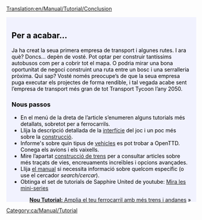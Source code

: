 [[Translation:en/Manual/Tutorial/Conclusion]]

{{en/Manual/Tutorial/Tabs|5|5
|ca/Manual/Tutorial/Tutorial|1. Començament<!--
-->|ca/Manual/Tutorial/Autobusos|2. Autobusos<!--
-->|ca/Manual/Tutorial/Trens|3. Trens<!--
-->|ca/Manual/Tutorial/Avions|4. Avions<!--
-->|ca/Manual/Tutorial/Final|5. Per a acabar...}}
<div style="padding:.5em 1em 1em 1em; border-top:none; background-color:#f1f2fe; color:#000;">
<div style="float: right">
{{ca/Manual/Tutorial}}</div>

==Per a acabar...==
Ja ha creat la seua primera empresa de transport i algunes rutes. I ara què? Doncs... depèn de vosté. Pot optar per construir tantíssims autobusos com per a cobrir tot el mapa. O podria mirar una bona oportunitat de negoci construint una ruta entre un bosc i una serralleria pròxima. Qui sap? Vosté només preocupe’s de que la seua empresa puga executar els projectes de forma rendible, i tal vegada acabe sent l’empresa de transport més gran de tot Transport Tycoon l’any 2050. 

===Nous passos===
* En el menú de la dreta de l’article s’enumeren alguns tutorials més detallats, sobretot per a ferrocarrils.
* Llija la descripció detallada de la [[ca/Manual/Interfície del joc|interfície]] del joc i un poc més sobre la [[ca/Construcció|construcció]].
* Informe's sobre quin tipus de [[ca/Manual/Vehicles|vehicles]] es pot trobar a OpenTTD. Conega els avions i els vaixells.
* Mire l’apartat [[ca/Construcció de trens|construcció de trens]] per a consultar articles sobre més traçats de vies, encreuaments increïbles i opcions avançades.
* Llija [[ca/Manual/Main Page|el manual]] si necessita informació sobre quelcom específic (o use el cercador ''search/cercar'').
* Obtinga el set de tutorials de Sapphire United de youtube: [http://www.youtube.com/watch?v=KAriYewKvj8&feature=PlayList&p=C168C0CB0588B9A0&index=0&playnext=1 Mira les mini-series]


<span style="float: right">[[ca/Manual/Tutorial/Dues andanes|'''Nou Tutorial:''' Amplia el teu ferrocarril amb més trens i andanes]] &raquo;</span>
</div>
[[Category:ca/Manual/Tutorial]]